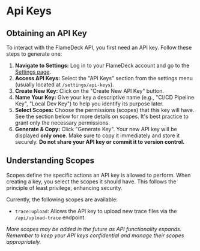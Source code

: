 
# Api Keys

## Obtaining an API Key

To interact with the FlameDeck API, you first need an API key. Follow these steps to generate one:

1.  **Navigate to Settings:** Log in to your FlameDeck account and go to the [Settings page](/settings).
2.  **Access API Keys:** Select the "API Keys" section from the settings menu (usually located at `/settings/api-keys`).
3.  **Create New Key:** Click on the "Create New API Key" button.
4.  **Name Your Key:** Give your key a descriptive name (e.g., "CI/CD Pipeline Key", "Local Dev Key") to help you identify its purpose later.
5.  **Select Scopes:** Choose the permissions (scopes) that this key will have. See the section below for more details on scopes. It's best practice to grant only the necessary permissions.
6.  **Generate & Copy:** Click "Generate Key". Your new API key will be displayed **only once**. Make sure to copy it immediately and store it securely. **Do not share your API key or commit it to version control.**

## Understanding Scopes

Scopes define the specific actions an API key is allowed to perform. When creating a key, you select the scopes it should have. This follows the principle of least privilege, enhancing security.

Currently, the following scopes are available:

- `trace:upload`: Allows the API key to upload new trace files via the `/api/upload-trace` endpoint.

_More scopes may be added in the future as API functionality expands. Remember to keep your API keys confidential and manage their scopes appropriately._

<DocsPager title="CLI Upload" href="/docs/cli-upload" />

